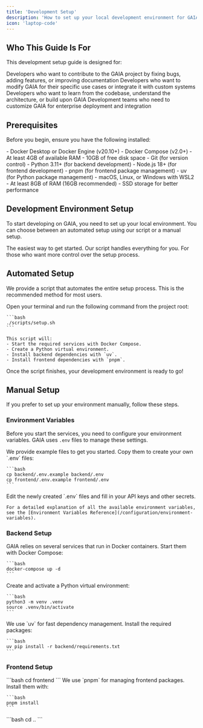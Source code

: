 ```yaml
---
title: 'Development Setup'
description: 'How to set up your local development environment for GAIA.'
icon: 'laptop-code'
---
```


## Who This Guide Is For

This development setup guide is designed for:

<CardGroup cols={2}>
  <Card title="Contributors" icon="git-branch">
    Developers who want to contribute to the GAIA project by fixing bugs, adding features, or improving documentation
  </Card>
  <Card title="Customizers" icon="wrench">
    Developers who want to modify GAIA for their specific use cases or integrate it with custom systems
  </Card>
  <Card title="Open Source Enthusiasts" icon="heart">
    Developers who want to learn from the codebase, understand the architecture, or build upon GAIA
  </Card>
  <Card title="Enterprise Teams" icon="building">
    Development teams who need to customize GAIA for enterprise deployment and integration
  </Card>
</CardGroup>

## Prerequisites

Before you begin, ensure you have the following installed:

<AccordionGroup>
  <Accordion icon="docker" title="Docker & Docker Compose">
    - Docker Desktop or Docker Engine (v20.10+)
    - Docker Compose (v2.0+)
    - At least 4GB of available RAM
    - 10GB of free disk space
  </Accordion>
  
  <Accordion icon="code" title="Development Tools">
    - Git (for version control)
    - Python 3.11+ (for backend development)
    - Node.js 18+ (for frontend development)
    - pnpm (for frontend package management)
    - uv (for Python package management)
  </Accordion>

  <Accordion icon="terminal" title="System Requirements">
    - macOS, Linux, or Windows with WSL2
    - At least 8GB of RAM (16GB recommended)
    - SSD storage for better performance
  </Accordion>
</AccordionGroup>

## Development Environment Setup

To start developing on GAIA, you need to set up your local environment. You can choose between an automated setup using our script or a manual setup.

<CardGroup cols={2}>
  <Card title="Automated Setup" icon="rocket" href="#automated-setup">
    The easiest way to get started. Our script handles everything for you.
  </Card>
  <Card title="Manual Setup" icon="wrench" href="#manual-setup">
    For those who want more control over the setup process.
  </Card>
</CardGroup>

## Automated Setup

We provide a script that automates the entire setup process. This is the recommended method for most users.

<Steps>
  <Step title="Run the Setup Script">
    Open your terminal and run the following command from the project root:

    ```bash
    ./scripts/setup.sh
    ```

    This script will:
    - Start the required services with Docker Compose.
    - Create a Python virtual environment.
    - Install backend dependencies with `uv`.
    - Install frontend dependencies with `pnpm`.
  </Step>
  <Step title="You're Ready!">
    Once the script finishes, your development environment is ready to go!
  </Step>
</Steps>

## Manual Setup

If you prefer to set up your environment manually, follow these steps.

### Environment Variables

Before you start the services, you need to configure your environment variables. GAIA uses `.env` files to manage these settings.

<Steps>
  <Step title="Copy Example Files">
    We provide example files to get you started. Copy them to create your own `.env` files:

    ```bash
    cp backend/.env.example backend/.env
    cp frontend/.env.example frontend/.env
    ```
  </Step>
  <Step title="Fill in Your Secrets">
    Edit the newly created `.env` files and fill in your API keys and other secrets.

    For a detailed explanation of all the available environment variables, see the [Environment Variables Reference](/configuration/environment-variables).
  </Step>
</Steps>

### Backend Setup

<Steps>
  <Step title="Start Docker Services">
    GAIA relies on several services that run in Docker containers. Start them with Docker Compose:

    ```bash
    docker-compose up -d
    ```
  </Step>
  <Step title="Create Virtual Environment">
    Create and activate a Python virtual environment:

    ```bash
    python3 -m venv .venv
    source .venv/bin/activate
    ```
  </Step>
  <Step title="Install Backend Dependencies">
    We use `uv` for fast dependency management. Install the required packages:

    ```bash
    uv pip install -r backend/requirements.txt
    ```
  </Step>
</Steps>

### Frontend Setup

<Steps>
  <Step title="Navigate to Frontend Directory">
    ```bash
    cd frontend
    ```
  </Step>
  <Step title="Install Frontend Dependencies">
    We use `pnpm` for managing frontend packages. Install them with:

    ```bash
    pnpm install
    ```
  </Step>
  <Step title="Return to Root Directory">
    ```bash
    cd ..
    ```
  </Step>
</Steps>
